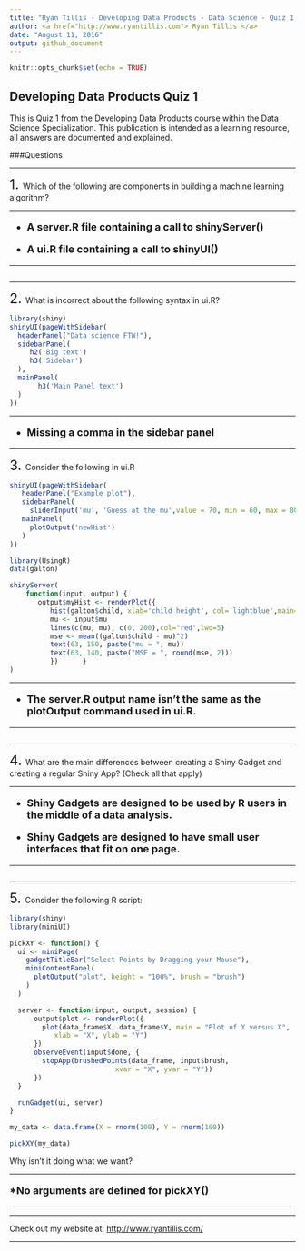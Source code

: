 ```yaml
---
title: "Ryan Tillis - Developing Data Products - Data Science - Quiz 1 - Coursera"
author: <a href="http://www.ryantillis.com"> Ryan Tillis </a>
date: "August 11, 2016"
output: github_document
---
```


```r
knitr::opts_chunk$set(echo = TRUE)
```

## Developing Data Products Quiz 1

This is Quiz 1 from the Developing Data Products course within the Data Science Specialization. This publication is intended as a learning resource, all answers are documented and explained.

###Questions
<hr>
<font size="+2">1.  </font> Which of the following are components in building a machine learning algorithm?

<hr>

<font size="+1">
<b>

* A server.R file containing a call to shinyServer()

* A ui.R file containing a call to shinyUI()

</b>
</font>

<hr>

```r

```

<hr>

<font size="+2">2.  </font> What is incorrect about the following syntax in ui.R?

```r
library(shiny)
shinyUI(pageWithSidebar(  
  headerPanel("Data science FTW!"),  
  sidebarPanel(    
     h2('Big text')    
     h3('Sidebar')  
  ),  
  mainPanel(      
       h3('Main Panel text')  
  )
))
```

<hr>

<font size="+1">
<b>

* Missing a comma in the sidebar panel

</b>
</font>

<hr>

<font size="+2">3.  </font> Consider the following in ui.R

```r
shinyUI(pageWithSidebar(  
   headerPanel("Example plot"),  
   sidebarPanel(    
     sliderInput('mu', 'Guess at the mu',value = 70, min = 60, max = 80, step = 0.05,)  ), 
   mainPanel(    
     plotOutput('newHist')  
   )
))
```

```r
library(UsingR)
data(galton)

shinyServer(  
    function(input, output) {    
       output$myHist <- renderPlot({      
          hist(galton$child, xlab='child height', col='lightblue',main='Histogram')      
          mu <- input$mu      
          lines(c(mu, mu), c(0, 200),col="red",lwd=5)      
          mse <- mean((galton$child - mu)^2)      
          text(63, 150, paste("mu = ", mu))      
          text(63, 140, paste("MSE = ", round(mse, 2)))      
          })      }
)
```

<hr>

<font size="+1"> 
<b>

* The server.R output name isn't the same as the plotOutput command used in ui.R.

</b>

</font>

<hr>
```r

```

<hr>

<font size="+2">4.  </font> What are the main differences between creating a Shiny Gadget and creating a regular Shiny App? (Check all that apply)

<hr>

<font size="+1">
<b>

* Shiny Gadgets are designed to be used by R users in the middle of a data analysis.

* Shiny Gadgets are designed to have small user interfaces that fit on one page.

</b>
</font>

<hr>
```r

```

<hr>

<font size="+2">5.  </font> Consider the following R script:

```r
library(shiny)
library(miniUI)

pickXY <- function() {
  ui <- miniPage(
    gadgetTitleBar("Select Points by Dragging your Mouse"),
    miniContentPanel(
      plotOutput("plot", height = "100%", brush = "brush")
    )
  )

  server <- function(input, output, session) {
      output$plot <- renderPlot({
        plot(data_frame$X, data_frame$Y, main = "Plot of Y versus X",
           xlab = "X", ylab = "Y")
      })
      observeEvent(input$done, {
        stopApp(brushedPoints(data_frame, input$brush,
                          xvar = "X", yvar = "Y"))
      })
  }

  runGadget(ui, server)
}

my_data <- data.frame(X = rnorm(100), Y = rnorm(100))

pickXY(my_data)
```
Why isn’t it doing what we want?


<hr>

<font size="+1">
<b>

*No arguments are defined for pickXY()

</b>
</font>

<hr>



<hr>

Check out my website at: <http://www.ryantillis.com/>

<hr>
